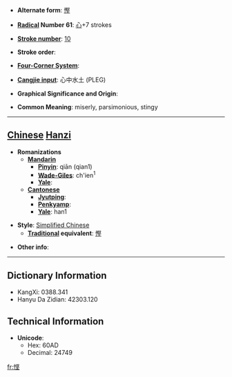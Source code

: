 * '''Alternate form''': [[慳]]

* '''[[Wiktionary:Chinese radical index| Radical]] Number 61''': [[Wiktionary:Chinese radical index 心|心]]+7 strokes

* '''[[Wiktionary:Chinese total strokes index|Stroke number]]''': [[Wiktionary:Chinese total strokes index 10|10]]

* '''Stroke order''': 

* '''[[Wiktionary:Chinese four corner index|Four-Corner System]]''': 

* '''[[Wiktionary:Chinese Cangjie index|Cangjie input]]''': 心中水土 (PLEG)

* '''Graphical Significance and Origin''': 

* '''Common Meaning''': miserly, parsimonious, stingy

----

== [[Chinese]] [[Hanzi]] ==

* '''Romanizations'''
** '''[[Mandarin]]'''
*** '''[[Pinyin]]''': qiān (qian1)
*** '''[[Wade-Giles]]''': ch'ien<sup>1</sup>
*** '''[[Yale]]''': 
** '''[[Cantonese]]'''
*** '''[[Jyutping]]''':
*** '''[[Penkyamp]]''': 
*** '''[[Yale]]''': han1

* '''Style''': [[Simplified Chinese]] 
** '''[[Traditional Chinese|Traditional]] equivalent''': [[慳]]

* '''Other info''': 

----

== Dictionary Information ==

* KangXi: 0388.341
* Hanyu Da Zidian: 42303.120

== Technical Information ==

* '''Unicode''':
** Hex: 60AD
** Decimal: 24749

[[fr:悭]]